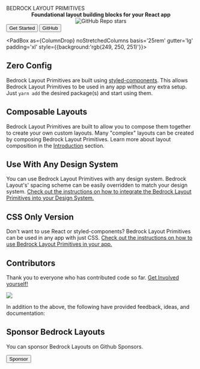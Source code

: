 
<Meta title="Overview/Bedrock Layout Primitives" />

<Stack gutter="xxl">
<Cover minHeight="40vh">
  <Split gutter="lg" switchAt="60rem">
     <Center>
      <LogoOnly />
    </Center>
    <Stack gutter='lg'>
      <Heading>
        BEDROCK
        <span style={{fontSize:'clamp(0.7rem, 10vw, 1.7rem)', lineHeight: "2rem", letterSpacing: "0.5ch" }}>
          LAYOUT PRIMITIVES
        </span>
      </Heading>
      <Center
        as="p"
        centerText
        style={{ fontSize: "clamp(0.7rem, 10vw, 1.5rem)" }}
      >
        <strong>Foundational layout building blocks for your React app</strong>
      </Center>
      <Center centerChildren as='a' href='https://github.com/Bedrock-Layouts/Bedrock/stargazers'>
        <img src='https://img.shields.io/github/stars/Bedrock-Layouts/Bedrock?style=social' alt='GitHub Repo stars'/>
      </Center>
      <Inline gutter="lg" justify="center" switchAt='20rem'>
        <Button primary as="a" href="/?path=/docs/getting-started-introduction--page">
          Get Started
        </Button>
        <Button as="a" href="https://github.com/Bedrock-Layouts/Bedrock">
          GitHub
        </Button>
      </Inline>
    </Stack>
  </Split>
</Cover>

<PadBox as={ColumnDrop} noStretchedColumns basis='25rem'  gutter='lg' padding='xl' style={{background:'rgb(249, 250, 251)'}}>
<div>

## Zero Config

Bedrock Layout Primitives are built using [styled-components](https://styled-components.com/). This allows Bedrock Layout Primitives to be used in any app without any extra setup. Just `yarn add` the desired package(s) and start using them.

</div>
<div>

## Composable Layouts

Bedrock Layout Primitives are built to allow you to compose them together to create your own custom layouts. Many "complex" layouts can be created by composing Bedrock Layout Primitives. Learn more about layout composition in the [Introduction](/docs/getting-started-introduction--page#what-is-composition) section.

</div>
<div>

## Use With Any Design System

You can use Bedrock Layout Primitives with any design system. Bedrock Layout's' spacing scheme can be easily overridden to match your design system. [Check out the instructions on how to integrate the Bedrock Layout Primitives into your Design System.](/docs/getting-started-spacing--page#integrating-with-your-design-system)

</div>
<div>

## CSS Only Version

Don't want to use React or styled-components? Bedrock Layout Primitives can be used in any app with just CSS. [Check out the instructions on how to use Bedrock Layout Primitives in your app.](/docs/css-only-a-css-only-version--page)

</div>
</PadBox>

<PadBox padding='xl'>

## Contributors

Thank you to everyone who has contributed code so far. [Get Involved yourself!](/docs/overview-contributing--page)

<a href="https://github.com/Bedrock-Layouts/Bedrock/graphs/contributors">
  <img src="https://contrib.rocks/image?repo=Bedrock-Layouts/Bedrock" />
</a>

In addition to the above, the following have provided feedback, ideas, and documentation:

<Inline gutter="md">
  <a href="https://github.com/ajcwebdev" target="_blank">
    <Avatar
      src="https://avatars.githubusercontent.com/u/12433465?v=4"
      alt="Anthony Campolo ajcwebdev"
    />
  </a>
  <a href="https://github.com/httpete" target="_blank">
    <Avatar
      src="https://avatars.githubusercontent.com/u/1200635?v=4"
      alt="Pete Smith httpete"
    />
  </a>
  <a href="https://github.com/rajatk16" target="_blank">
    <Avatar
      src="https://avatars.githubusercontent.com/u/23185733?v=4"
      alt="Rajat rajatk16"
    />
  </a>
  <a href="https://twitter.com/trostcodes" target="_blank">
    <Avatar
      src="https://pbs.twimg.com/profile_images/1411453247932481544/ZUh_TtBa_400x400.jpg"
      alt="Alex Trost"
    />
  </a>
  <a href="https://twitter.com/chantastic" target="_blank">
    <Avatar
      src="https://www.chromatic.com/team/portraits-chan-square.png"
      alt="Michael Chan"
    />
  </a>
</Inline>

## Sponsor Bedrock Layouts

You can sponsor Bedrock Layouts on Github Sponsors.

  <a href="https://github.com/sponsors/Bedrock-Layouts?o=sd&sc=t ">
    <Button
      style={{
        cursor: "pointer",
        maxWidth: "min-content",
      }}
    >
      Sponsor
    </Button>
  </a>
</PadBox>

</Stack>
